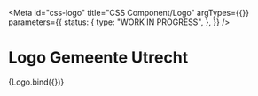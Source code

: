 <!-- @license CC0-1.0 -->


<Meta
  id="css-logo"
  title="CSS Component/Logo"
  argTypes={{}}
  parameters={{
    status: {
      type: "WORK IN PROGRESS",
    },
  }}
/>

# Logo Gemeente Utrecht

<Canvas>
  <Story name="Default">{Logo.bind({})}</Story>
</Canvas>

<ArgsTable story="Default" />
